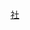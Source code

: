 {{Navbox
|name=Suica
|state={{{state|autocollapse}}}
|titlestyle = background:#7abc4e; color:#ffffff
|title=[[Suica|{{color|#fff|Suica}}]]加盟業者
|groupstyle = background:#f3f3f5; color:#000000
|group1=鐵道
|list1 =[[東日本旅客鐵道]]<sup>◇</sup> - [[東京單軌電車]]<sup>◇</sup> - [[東京臨海高速鐵道]]<sup>◇</sup> - [[埼玉新都市交通]] - [[伊豆急行]]<sup>◆</sup> - [[富士急行|富士山麓電氣鐵道]]<sup>◆</sup> - [[仙台機場鐵道]]
|group2=巴士
|list2 =[[JR巴士關東]]<sup>◆</sup> - [[JR巴士東北]] - {{link-ja|關東自動車 (栃木縣)|関東自動車 (栃木県)|關東自動車}}
|group3=互相通用
|list3 = {{link-ja|地域連携IC卡|地域連携ICカード}} - [[icsca]]<sup>△※</sup> - [[PASMO]] - [[Kitaca]] - [[TOICA]] - *[[ICOCA]] - *[[SUGOCA]] - *[[nimoca]] - *[[快捷卡]] - *[[manaca]] - *[[PiTaPa]]<sup>▲△</sup>
{{Navbox|groupstyle = background:#f3f3f5; color:#000000|child
|group1=新幹線乘車服務
|list1 = {{link-ja|新幹線e車票|新幹線eチケット}}<sup>▽</sup> > {{link-ja|一碰即去新幹線|タッチでGo!新幹線}} - EX-IC/{{link-ja|Smart EX|スマートEX}}<sup>▽</sup> - {{link-ja|Mobile Suica|モバイルSuica}}特急券<sup>廢除</sup>
}}
|group4=單向通用
|list4 ={{link-ja|Ryuto|りゅーと}}<sup>※</sup> - [[SAPICA]]<sup>※</sup> - {{link-ja|odeca|odeca}}
|group5=相關項目
|list5 ={{link-ja|首都圈IC卡互相使用服務|首都圏ICカード相互利用サービス}} - {{link-ja|Mobile Suica|モバイルSuica}} - {{link-ja|Osaifu-keitai|おサイフケータイ}} - [[FeliCa]] - [[儲值車票]] - [[電子貨幣]] - [[橙卡]] - {{link-ja|io-card|イオカード}} - {{link-ja|VIEW Suica card|VIEW Suicaカード}}（{{link-ja|VIEW CARD|ビューカード}}）
|belowstyle =background-color:#eee;
|below =記號<br />◇:發行公司 ◆:發售公司 *:不可使用Suica綠券 ▲:部分公司不參加 △:電子貨幣除外 ※:厳密にはSuica併用
}}<noinclude>
[[Category:日本鐵路模板|社]]

</noinclude>